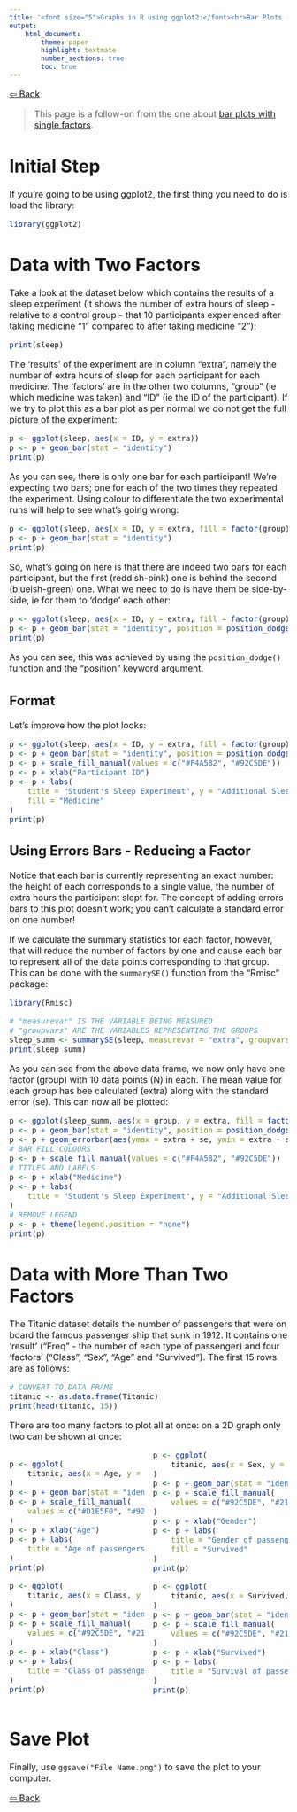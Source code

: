 ```yaml
---
title: '<font size="5">Graphs in R using ggplot2:</font><br>Bar Plots (Multiple Factors)'
output:
    html_document:
        theme: paper
        highlight: textmate
        number_sections: true
        toc: true
---
```

<font size="3">

[⇦ Back](../../R.html)

> This page is a follow-on from the one about [bar plots with single factors](barplots_single_factor.html).

Initial Step
============
If you're going to be using ggplot2, the first thing you need to do is load the library:

```r
library(ggplot2)
```

Data with Two Factors
=====================
Take a look at the dataset below which contains the results of a sleep experiment (it shows the number of extra hours of sleep - relative to a control group - that 10 participants experienced after taking medicine "1" compared to after taking medicine "2"):

```r
print(sleep)
```

The 'results' of the experiment are in column "extra", namely the number of extra hours of sleep for each participant for each medicine. The 'factors' are in the other two columns, "group" (ie which medicine was taken) and "ID" (ie the ID of the participant). If we try to plot this as a bar plot as per normal we do not get the full picture of the experiment:

```r
p <- ggplot(sleep, aes(x = ID, y = extra))
p <- p + geom_bar(stat = "identity")
print(p)
```

As you can see, there is only one bar for each participant! We're expecting two bars; one for each of the two times they repeated the experiment. Using colour to differentiate the two experimental runs will help to see what's going wrong:

```r
p <- ggplot(sleep, aes(x = ID, y = extra, fill = factor(group)))
p <- p + geom_bar(stat = "identity")
print(p)
```

So, what's going on here is that there are indeed two bars for each participant, but the first (reddish-pink) one is behind the second (blueish-green) one. What we need to do is have them be side-by-side, ie for them to 'dodge' each other:

```r
p <- ggplot(sleep, aes(x = ID, y = extra, fill = factor(group)))
p <- p + geom_bar(stat = "identity", position = position_dodge())
print(p)
```

As you can see, this was achieved by using the `position_dodge()` function and the "position" keyword argument.

Format
------
Let's improve how the plot looks:

```r
p <- ggplot(sleep, aes(x = ID, y = extra, fill = factor(group)))
p <- p + geom_bar(stat = "identity", position = position_dodge())
p <- p + scale_fill_manual(values = c("#F4A582", "#92C5DE"))
p <- p + xlab("Participant ID")
p <- p + labs(
    title = "Student's Sleep Experiment", y = "Additional Sleep Time [hr]",
    fill = "Medicine"
)
print(p)
```

Using Errors Bars - Reducing a Factor
-------------------------------------
Notice that each bar is currently representing an exact number: the height of each corresponds to a single value, the number of extra hours the participant slept for. The concept of adding errors bars to this plot doesn't work; you can't calculate a standard error on one number!

If we calculate the summary statistics for each factor, however, that will reduce the number of factors by one and cause each bar to represent all of the data points corresponding to that group. This can be done with the `summarySE()` function from the "Rmisc" package:

```r
library(Rmisc)

# "measurevar" IS THE VARIABLE BEING MEASURED
# "groupvars" ARE THE VARIABLES REPRESENTING THE GROUPS
sleep_summ <- summarySE(sleep, measurevar = "extra", groupvars = "group")
print(sleep_summ)
```

As you can see from the above data frame, we now only have one factor (group) with 10 data points (N) in each. The mean value for each group has bee calculated (extra) along with the standard error (se). This can now all be plotted:

```r
p <- ggplot(sleep_summ, aes(x = group, y = extra, fill = factor(group)))
p <- p + geom_bar(stat = "identity", position = position_dodge())
p <- p + geom_errorbar(aes(ymax = extra + se, ymin = extra - se), width = 0.2)
# BAR FILL COLOURS
p <- p + scale_fill_manual(values = c("#F4A582", "#92C5DE"))
# TITLES AND LABELS
p <- p + xlab("Medicine")
p <- p + labs(
    title = "Student's Sleep Experiment", y = "Additional Sleep Time [hr]"
)
# REMOVE LEGEND
p <- p + theme(legend.position = "none")
print(p)
```

Data with More Than Two Factors
===============================
The Titanic dataset details the number of passengers that were on board the famous passenger ship that sunk in 1912. It contains one 'result' ("Freq" - the number of each type of passenger) and four 'factors' ("Class", "Sex", "Age" and "Survived"). The first 15 rows are as follows:

```r
# CONVERT TO DATA FRAME
titanic <- as.data.frame(Titanic)
print(head(titanic, 15))
```

There are too many factors to plot all at once: on a 2D graph only two can be shown at once:

<style>
  .col2 {
    columns: 2 200px;         /* number of columns and width in pixels*/
    -webkit-columns: 2 200px; /* chrome, safari */
    -moz-columns: 2 200px;    /* firefox */
  }
</style>

<div class='col2'>

```r
p <- ggplot(
    titanic, aes(x = Age, y = Freq, fill = factor(Class))
)
p <- p + geom_bar(stat = "identity", position = position_dodge())
p <- p + scale_fill_manual(
    values = c("#D1E5F0", "#92C5DE", "#4393C3", "#2166AC")
)
p <- p + xlab("Age")
p <- p + labs(
    title = "Age of passengers on the Titanic", y = "Count", fill = "Class"
)
print(p)
```

```r
p <- ggplot(
    titanic, aes(x = Class, y = Freq, fill = factor(Sex))
)
p <- p + geom_bar(stat = "identity", position = position_dodge())
p <- p + scale_fill_manual(
    values = c("#92C5DE", "#2166AC")
)
p <- p + xlab("Class")
p <- p + labs(
    title = "Class of passengers on the Titanic", y = "Count", fill = "Gender"
)
print(p)
```

```r
p <- ggplot(
    titanic, aes(x = Sex, y = Freq, fill = factor(Survived))
)
p <- p + geom_bar(stat = "identity", position = position_dodge())
p <- p + scale_fill_manual(
    values = c("#92C5DE", "#2166AC")
)
p <- p + xlab("Gender")
p <- p + labs(
    title = "Gender of passengers on the Titanic", y = "Count",
    fill = "Survived"
)
print(p)
```

```r
p <- ggplot(
    titanic, aes(x = Survived, y = Freq, fill = factor(Age))
)
p <- p + geom_bar(stat = "identity", position = position_dodge())
p <- p + scale_fill_manual(
    values = c("#92C5DE", "#2166AC")
)
p <- p + xlab("Survived")
p <- p + labs(
    title = "Survival of passengers on the Titanic", y = "Count", fill = "Age"
)
print(p)
```

</div>

Save Plot
=========
Finally, use `ggsave("File Name.png")` to save the plot to your computer.

[⇦ Back](../../R.html)

</font>
